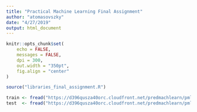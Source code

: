 ```yaml
---
title: "Practical Machine Learning Final Assignment"
author: "atomasovszky"
date: "4/27/2019"
output: html_document
---
```


```r
knitr::opts_chunk$set(
    echo = FALSE, 
    messages = FALSE,
    dpi = 300,
    out.width = "350pt",
    fig.align = "center"
)

source("libraries_final_assignment.R")

train <- fread("https://d396qusza40orc.cloudfront.net/predmachlearn/pml-training.csv")
test  <- fread("https://d396qusza40orc.cloudfront.net/predmachlearn/pml-testing.csv")
```

&nbsp;
&nbsp;


